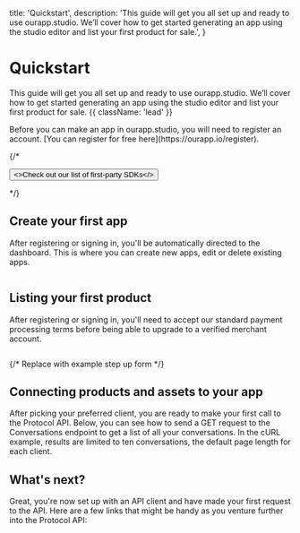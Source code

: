 
  title: 'Quickstart',
  description:
    'This guide will get you all set up and ready to use ourapp.studio. We’ll cover how to get started generating an app using the studio editor and list your first product for sale.',
}

# Quickstart

This guide will get you all set up and ready to use ourapp.studio. We’ll cover how to get started generating an app using the studio editor and list your first product for sale. {{ className: 'lead' }}

<Note>
  Before you can make an app in ourapp.studio, you will need to register an account. [You can register for free here](https://ourapp.io/register).
</Note>

{/*<div className="not-prose">
  <Button href="/sdks" variant="text" arrow="right">
    <>Check out our list of first-party SDKs</>
  </Button>
</div>*/}

## Create your first app

After registering or signing in, you'll be automatically directed to the dashboard. This is where you can create new apps, edit or delete existing apps.

<Image
  src={appsImage}
  alt=""
  width={800}    
  height={500}
  unoptimized
/>

## Listing your first product

After registering or signing in, you'll need to accept our standard payment processing terms before being able to upgrade to a verified merchant account. 

<Image
  src={paymentsImage}
  alt=""
  width={800}    
  height={500}
  unoptimized
/>

{/* Replace with example step up form */}
<Image
  src={stepupImage}
  alt=""
  width={800}    
  height={500}
  unoptimized
/>

## Connecting products and assets to your app

After picking your preferred client, you are ready to make your first call to the Protocol API. Below, you can see how to send a GET request to the Conversations endpoint to get a list of all your conversations. In the cURL example, results are limited to ten conversations, the default page length for each client.

## What's next?

Great, you're now set up with an API client and have made your first request to the API. Here are a few links that might be handy as you venture further into the Protocol API:

<Resources />